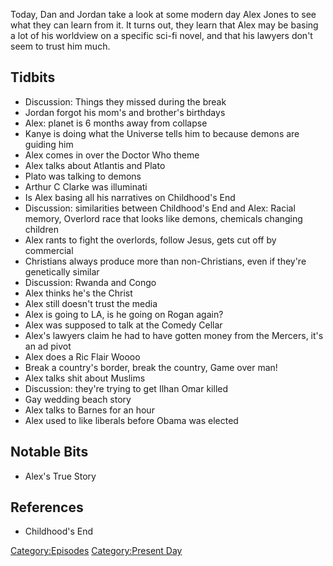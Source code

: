 {{DEFAULTSORT:
    #_EPISODE_0281:April 4, 2019
}}{{Episode
    | title           = April 4, 2019
    | caption         = Listen to this episode on [https://knowledgefight.libsyn.com/knowledge-fight-april-4-2019 Libsyn] [https://open.spotify.com/episode/1j40253clGLnxt6zSCXKmV Spotify]
    | episodeNumber   = 281
    | length          = 01:24:21
    | airDate         = April 8, 2019
    | coverageDate    = April 4, 2019
    | episodeType     = [[:Category:Present Day|Present Day]]
    | appearance      = [[Kanye West]], [[Arthur C Clarke]], [[Robert Barnes]], [[Ric Flair]], [[Ilhan Omar]]
    | previousEpisode = [[280: Raptor Weddings and Sardinian Spiders]]
    | nextEpisode     = [[282: April 5, 2019]]
}}

{{Stub}}

Today, Dan and Jordan take a look at some modern day Alex Jones to see what they can learn from it. It turns out, they learn that Alex may be basing a lot of his worldview on a specific sci-fi novel, and that his lawyers don't seem to trust him much.

==Tidbits==

*Discussion: Things they missed during the break
*Jordan forgot his mom's and brother's birthdays
*Alex: planet is 6 months away from collapse
*Kanye is doing what the Universe tells him to because demons are guiding him
*Alex comes in over the Doctor Who theme
*Alex talks about Atlantis and Plato
*Plato was talking to demons
*Arthur C Clarke was illuminati
*Is Alex basing all his narratives on Childhood's End
*Discussion: similarities between Childhood's End and Alex: Racial memory, Overlord race that looks like demons, chemicals changing children
*Alex rants to fight the overlords, follow Jesus, gets cut off by commercial
*Christians always produce more than non-Christians, even if they're genetically similar
*Discussion: Rwanda and Congo
*Alex thinks he's the Christ
*Alex still doesn't trust the media
*Alex is going to LA, is he going on Rogan again?
*Alex was supposed to talk at the Comedy Cellar
*Alex's lawyers claim he had to have gotten money from the Mercers, it's an ad pivot
*Alex does a Ric Flair Woooo
*Break a country's border, break the country, Game over man!
*Alex talks shit about Muslims
*Discussion: they're trying to get Ilhan Omar killed
*Gay wedding beach story
*Alex talks to Barnes for an hour
*Alex used to like liberals before Obama was elected

==Notable Bits==

*Alex's True Story

==References==

*Childhood's End

[[Category:Episodes]]
[[Category:Present Day]]
